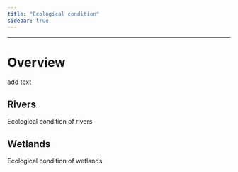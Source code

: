 ```yaml
---
title: "Ecological condition"
sidebar: true
---
```


------------------------------------------------------------------------

# Overview

add text

## Rivers

Ecological condition of rivers

## Wetlands

Ecological condition of wetlands
